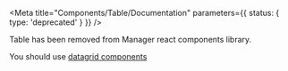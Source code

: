 
<Meta
  title="Components/Table/Documentation"
  parameters={{ status: { type: 'deprecated' } }}
/>

<Title preset={ODS_TEXT_PRESET.heading1}>
  Table - migrate from 1.X.0 from 2.X.0
</Title>

Table has been removed from Manager react components library.

You should use <a href="/?path=/docs/components-datagrid-cursor--empty">datagrid components</a>

